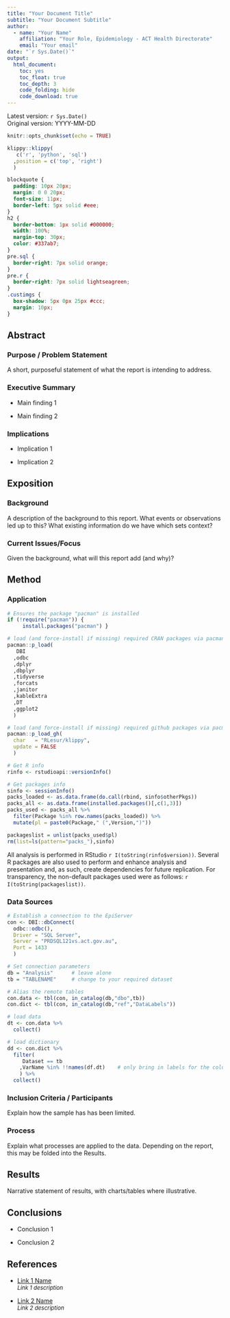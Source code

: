 ---
title: "Your Document Title"
subtitle: "Your Document Subtitle"
author:
  - name: "Your Name"
    affiliation: "Your Role, Epidemiology - ACT Health Directorate"
    email: "Your email"
date: "`r Sys.Date()`"
output: 
  html_document: 
    toc: yes
    toc_float: true
    toc_depth: 3
    code_folding: hide
    code_download: true
---

Latest version: `r Sys.Date()` </br> Original version: YYYY-MM-DD

```{r setup, include=FALSE}
knitr::opts_chunk$set(echo = TRUE)
```

```{r klippy, echo=FALSE, include=TRUE}
klippy::klippy(
   c('r', 'python', 'sql')
  ,position = c('top', 'right')
  )
```

```{css style settings, echo = FALSE}
blockquote {
  padding: 10px 20px;
  margin: 0 0 20px;
  font-size: 11px;
  border-left: 5px solid #eee;
}
h2 {
  border-bottom: 1px solid #000000;
  width: 100%;
  margin-top: 30px;
  color: #337ab7;
}
pre.sql {
  border-right: 7px solid orange;
}
pre.r {
  border-right: 7px solid lightseagreen;
}
.custimgs {
  box-shadow: 5px 0px 25px #ccc;
  margin: 10px;
}
```

## Abstract

### Purpose / Problem Statement

A short, purposeful statement of what the report is intending to address.

### Executive Summary

-   Main finding 1

-   Main finding 2

### Implications

-   Implication 1

-   Implication 2

## Exposition

### Background

A description of the background to this report. What events or observations led up to this? What existing information do we have which sets context?

### Current Issues/Focus

Given the background, what will this report add (and why)?

## Method

### Application

```{r packages, message=FALSE, warning=FALSE}

# Ensures the package "pacman" is installed
if (!require("pacman")) {
     install.packages("pacman") }

# load (and force-install if missing) required CRAN packages via pacman
pacman::p_load(
   DBI
  ,odbc
  ,dplyr
  ,dbplyr
  ,tidyverse
  ,forcats
  ,janitor
  ,kableExtra
  ,DT
  ,ggplot2
  )

# load (and force-install if missing) required github packages via pacman
pacman::p_load_gh(
  char   = "RLesur/klippy",
  update = FALSE
  )

# Get R info 
rinfo <- rstudioapi::versionInfo()

# Get packages info 
sinfo <- sessionInfo()
packs_loaded <- as.data.frame(do.call(rbind, sinfo$otherPkgs))
packs_all <- as.data.frame(installed.packages()[,c(1,3)])
packs_used <- packs_all %>% 
  filter(Package %in% row.names(packs_loaded)) %>%
  mutate(pl = paste0(Package," (",Version,")"))

packageslist = unlist(packs_used$pl)
rm(list=ls(pattern="packs_"),sinfo)

```

All analysis is performed in RStudio `r I(toString(rinfo$version))`.  Several R packages are also used to perform and enhance analysis and presentation and, as such, create dependencies for future replication.  For transparency, the non-default packages used were as follows: `r I(toString(packageslist))`.

### Data Sources

```{r conn, message=FALSE, warning=FALSE}

# Establish a connection to the EpiServer
con <- DBI::dbConnect(
  odbc::odbc(), 
  Driver = "SQL Server", 
  Server = "PRDSQL121vs.act.gov.au", 
  Port = 1433
  )

# Set connection parameters
db = "Analysis"      # leave alone
tb = "TABLENAME"     # change to your required dataset

# Alias the remote tables
con.data <- tbl(con, in_catalog(db,"dbo",tb))
con.dict <- tbl(con, in_catalog(db,"ref","DataLabels"))

# load data
dt <- con.data %>%
  collect()

# load dictionary
dd <- con.dict %>%
  filter(
     Dataset == tb
    ,VarName %in% !!names(df.dt)    # only bring in labels for the columns loaded
    ) %>%
  collect()

```

### Inclusion Criteria / Participants

Explain how the sample has has been limited.

### Process

Explain what processes are applied to the data. Depending on the report, this may be folded into the Results.

## Results

Narrative statement of results, with charts/tables where illustrative.

## Conclusions

-   Conclusion 1

-   Conclusion 2

## References

-   [Link 1 Name](https://www.google.com)\
    <font size="2">*Link 1 description*</font>

-   [Link 2 Name](https://www.google.com/)\
    <font size="2">*Link 2 description*</font>
